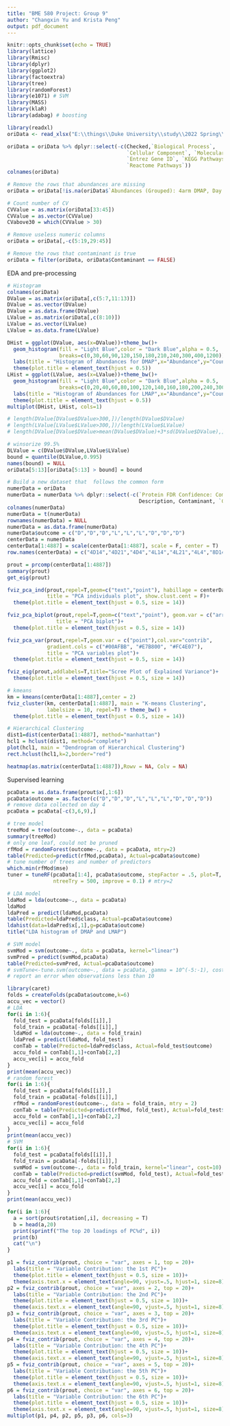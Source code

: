 ---
title: "BME 580 Project: Group 9"
author: "Changxin Yu and Krista Peng"
output: pdf_document
---

```{r setup, include=FALSE}
knitr::opts_chunk$set(echo = TRUE)
library(lattice)
library(Rmisc)
library(dplyr)
library(ggplot2)
library(factoextra)
library(tree)
library(randomForest)
library(e1071) # SVM
library(MASS)
library(klaR)
library(adabag) # boosting
```

```{r}
library(readxl)
oriData <- read_xlsx("E:\\things\\Duke University\\study\\2022 Spring\\BME 580\\HW\\Project group\\Assignment 4 - Final report\\ASA7-1A4 ALL DATA WITH QUANTIFY INFORMATION.xlsx")
```


```{r feature selection}
oriData = oriData %>% dplyr::select(-c(Checked,`Biological Process`, 
                                       `Cellular Component`, `Molecular Function`,
                                       `Entrez Gene ID`, `KEGG Pathways`, 
                                       `Reactome Pathways`))
colnames(oriData)

# Remove the rows that abundances are missing
oriData = oriData[!is.na(oriData$`Abundances (Grouped): 4arm DMAP, Day 14`),]

# Count number of CV
CVValue = as.matrix(oriData[33:45])
CVValue = as.vector(CVValue)
CVabove30 = which(CVValue > 30)

# Remove useless numeric columns
oriData = oriData[,-c(5:19,29:45)]

# Remove the rows that contaminant is true
oriData = filter(oriData, oriData$Contaminant == FALSE)
```
EDA and pre-processing
```{r outlier}
# Histogram
colnames(oriData)
DValue = as.matrix(oriData[,c(5:7,11:13)])
DValue = as.vector(DValue)
DValue = as.data.frame(DValue)
LValue = as.matrix(oriData[,c(8:10)])
LValue = as.vector(LValue)
LValue = as.data.frame(LValue)

DHist = ggplot(DValue, aes(x=DValue))+theme_bw()+
  geom_histogram(fill = "Light Blue",color = "Dark Blue",alpha = 0.5, 
                 breaks=c(0,30,60,90,120,150,180,210,240,300,400,1200))+
  labs(title = "Histogram of Abundances for DMAP",x="Abundance",y="Count")+
  theme(plot.title = element_text(hjust = 0.5))
LHist = ggplot(LValue, aes(x=LValue))+theme_bw()+
  geom_histogram(fill = "Light Blue",color = "Dark Blue",alpha = 0.5,
                 breaks=c(0,20,40,60,80,100,120,140,160,180,200,240,300,400,800))+
  labs(title = "Histogram of Abundances for LMAP",x="Abundance",y="Count")+
  theme(plot.title = element_text(hjust = 0.5))
multiplot(DHist, LHist, cols=1)

# length(DValue[DValue$DValue>300,])/length(DValue$DValue)
# length(LValue[LValue$LValue>300,])/length(LValue$LValue)
# length(DValue[DValue$DValue>mean(DValue$DValue)+3*sd(DValue$DValue),])

# winsorize 99.5%
DLValue = c(DValue$DValue,LValue$LValue)
bound = quantile(DLValue,0.995)
names(bound) = NULL
oriData[5:13][oriData[5:13] > bound] = bound
```
```{r}
# Build a new dataset that  follows the common form
numerData = oriData
numerData = numerData %>% dplyr::select(-c(`Protein FDR Confidence: Combined`,
                                           Description, Contaminant, `Gene Symbol`))
colnames(numerData)
numerData = t(numerData)
rownames(numerData) = NULL
numerData = as.data.frame(numerData)
numerData$outcome = c("D","D","D","L","L","L","D","D","D")
centerData = numerData
centerData[1:4887] = scale(centerData[1:4887], scale = F, center = T)
row.names(centerData) = c("4D14","4D21","4D4","4L14","4L21","4L4","8D14","8D21","8D4")
```

```{r PCA}
prout = prcomp(centerData[1:4887])
summary(prout)
get_eig(prout)

fviz_pca_ind(prout,repel=T,geom=c("text","point"), habillage = centerData$outcome,
             title = "PCA individuals plot", show.clust.cent = F)+ 
  theme(plot.title = element_text(hjust = 0.5, size = 14))

fviz_pca_biplot(prout,repel=T,geom=c("text","point"), geom.var = c("arrow"),
                title = "PCA biplot")+ 
  theme(plot.title = element_text(hjust = 0.5, size = 14))

fviz_pca_var(prout,repel=T,geom.var = c("point"),col.var="contrib",
             gradient.cols = c("#00AFBB", "#E7B800", "#FC4E07"),
             title = "PCA variables plot")+ 
  theme(plot.title = element_text(hjust = 0.5, size = 14))

fviz_eig(prout,addlabels=T,title="Scree Plot of Explained Variance")+ 
  theme(plot.title = element_text(hjust = 0.5, size = 14))
```

```{r Clusetering}
# kmeans
km = kmeans(centerData[1:4887],center = 2)
fviz_cluster(km, centerData[1:4887], main = "K-means Clustering",
             labelsize = 10, repel=T) + theme_bw() + 
  theme(plot.title = element_text(hjust = 0.5, size = 14))

# Hierarchical Clustering 
dist1=dist(centerData[1:4887], method="manhattan")
hcl1 = hclust(dist1, method="complete")
plot(hcl1, main = "Dendrogram of Hierarchical Clustering")
rect.hclust(hcl1,k=2,border="red")
```

```{r heat map}
heatmap(as.matrix(centerData[1:4887]),Rowv = NA, Colv = NA)
```

Supervised learning
```{r}
pcaData = as.data.frame(prout$x[,1:6])
pcaData$outcome = as.factor(c("D","D","D","L","L","L","D","D","D"))
# remove data collected on day 4
pcaData = pcaData[-c(3,6,9),]

# tree model
treeMod = tree(outcome~., data = pcaData)
summary(treeMod)
# only one leaf, could not be pruned
rfMod = randomForest(outcome~., data = pcaData, mtry=2)
table(Predicted=predict(rfMod,pcaData), Actual=pcaData$outcome)
# tune number of trees and number of predictors
which.min(rfMod$mse)
tuner = tuneRF(pcaData[1:4], pcaData$outcome, stepFactor = .5, plot=T,
               ntreeTry = 500, improve = 0.1) # mtry=2

# LDA model
ldaMod = lda(outcome~., data = pcaData)
ldaMod
ldaPred = predict(ldaMod,pcaData)
table(Predicted=ldaPred$class, Actual=pcaData$outcome)
ldahist(data=ldaPred$x[,1],g=pcaData$outcome)
title("LDA histogram of DMAP and LMAP")

# SVM model
svmMod = svm(outcome~., data = pcaData, kernel="linear")
svmPred = predict(svmMod,pcaData)
table(Predicted=svmPred, Actual=pcaData$outcome)
# svmTune<-tune.svm(outcome~., data = pcaData, gamma = 10^(-5:-1), cost = 10^(-1:2))
# report an error when observations less than 10
```


```{r LOOCV}
library(caret)
folds = createFolds(pcaData$outcome,k=6)
accu_vec = vector()
# LDA
for(i in 1:6){
  fold_test = pcaData[folds[[i]],]
  fold_train = pcaData[-folds[[i]],]
  ldaMod = lda(outcome~., data = fold_train)
  ldaPred = predict(ldaMod, fold_test)
  conTab = table(Predicted=ldaPred$class, Actual=fold_test$outcome)
  accu_fold = conTab[1,1]+conTab[2,2]
  accu_vec[i] = accu_fold
}
print(mean(accu_vec))
# random forest
for(i in 1:6){
  fold_test = pcaData[folds[[i]],]
  fold_train = pcaData[-folds[[i]],]
  rfMod = randomForest(outcome~., data = fold_train, mtry = 2)
  conTab = table(Predicted=predict(rfMod, fold_test), Actual=fold_test$outcome)
  accu_fold = conTab[1,1]+conTab[2,2]
  accu_vec[i] = accu_fold
}
print(mean(accu_vec))
# SVM
for(i in 1:6){
  fold_test = pcaData[folds[[i]],]
  fold_train = pcaData[-folds[[i]],]
  svmMod = svm(outcome~., data = fold_train, kernel="linear", cost=10)
  conTab = table(Predicted=predict(svmMod, fold_test), Actual=fold_test$outcome)
  accu_fold = conTab[1,1]+conTab[2,2]
  accu_vec[i] = accu_fold
}
print(mean(accu_vec))
```

```{r variable contribution}
for(i in 1:6){
  a = sort(prout$rotation[,i], decreasing = T)
  b = head(a,20)
  print(sprintf("The top 20 loadings of PC%d", i))
  print(b)
  cat("\n")
}

p1 = fviz_contrib(prout, choice = "var", axes = 1, top = 20)+
  labs(title = "Variable Contribution: the 1st PC")+ 
  theme(plot.title = element_text(hjust = 0.5, size = 10))+
  theme(axis.text.x = element_text(angle=90, vjust=.5, hjust=1, size=8))
p2 = fviz_contrib(prout, choice = "var", axes = 2, top = 20)+
  labs(title = "Variable Contribution: the 2nd PC")+ 
  theme(plot.title = element_text(hjust = 0.5, size = 10))+
  theme(axis.text.x = element_text(angle=90, vjust=.5, hjust=1, size=8))
p3 = fviz_contrib(prout, choice = "var", axes = 3, top = 20)+
  labs(title = "Variable Contribution: the 3rd PC")+ 
  theme(plot.title = element_text(hjust = 0.5, size = 10))+
  theme(axis.text.x = element_text(angle=90, vjust=.5, hjust=1, size=8))
p4 = fviz_contrib(prout, choice = "var", axes = 4, top = 20)+
  labs(title = "Variable Contribution: the 4th PC")+ 
  theme(plot.title = element_text(hjust = 0.5, size = 10))+
  theme(axis.text.x = element_text(angle=90, vjust=.5, hjust=1, size=8))
p5 = fviz_contrib(prout, choice = "var", axes = 5, top = 20)+
  labs(title = "Variable Contribution: the 5th PC")+ 
  theme(plot.title = element_text(hjust = 0.5, size = 10))+
  theme(axis.text.x = element_text(angle=90, vjust=.5, hjust=1, size=8))
p6 = fviz_contrib(prout, choice = "var", axes = 6, top = 20)+
  labs(title = "Variable Contribution: the 6th PC")+ 
  theme(plot.title = element_text(hjust = 0.5, size = 10))+
  theme(axis.text.x = element_text(angle=90, vjust=.5, hjust=1, size=8))
multiplot(p1, p4, p2, p5, p3, p6, cols=3)
```


